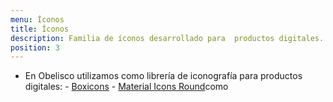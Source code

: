 ```yaml
---
menu: Íconos
title: Íconos
description: Familia de íconos desarrollado para  productos digitales.
position: 3
---
```


- En Obelisco utilizamos como librería de iconografía para productos digitales:
        - [Boxicons](https://boxicons.com/) 
        - [Material Icons Round](https://fonts.google.com/icons?selected=Material+Icons+Round)como 
